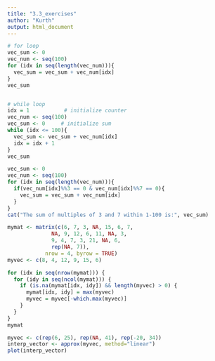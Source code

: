 ```yaml
---
title: "3.3_exercises"
author: "Kurth"
output: html_document
---
```


```r
# for loop
vec_sum <- 0
vec_num <- seq(100)
for (idx in seq(length(vec_num))){
  vec_sum = vec_sum + vec_num[idx]
}
vec_sum


# while loop
idx = 1           # initialize counter
vec_num <- seq(100)
vec_sum <- 0     # initialize sum
while (idx <= 100){
  vec_sum <- vec_sum + vec_num[idx]
  idx = idx + 1
}
vec_sum
```


```r
vec_sum <- 0
vec_num <- seq(100)
for (idx in seq(length(vec_num))){
  if(vec_num[idx]%%3 == 0 & vec_num[idx]%%7 == 0){
    vec_sum = vec_sum + vec_num[idx]
  }
}
cat("The sum of multiples of 3 and 7 within 1-100 is:", vec_sum)
```

```r
mymat <- matrix(c(6, 7, 3, NA, 15, 6, 7, 
              NA, 9, 12, 6, 11, NA, 3, 
              9, 4, 7, 3, 21, NA, 6, 
              rep(NA, 7)),
            nrow = 4, byrow = TRUE)
myvec <- c(8, 4, 12, 9, 15, 6)

for (idx in seq(nrow(mymat))) {
  for (idy in seq(ncol(mymat))) {
    if (is.na(mymat[idx, idy]) && length(myvec) > 0) {
      mymat[idx, idy] = max(myvec)
      myvec = myvec[-which.max(myvec)]
    }
  }
}
mymat
```



```r
myvec <- c(rep(6, 25), rep(NA, 41), rep(-20, 34))
interp_vector <- approx(myvec, method="linear")
plot(interp_vector)
```

